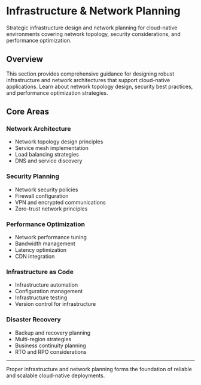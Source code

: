 # Infrastructure & Network Planning

Strategic infrastructure design and network planning for cloud-native environments covering network topology, security considerations, and performance optimization.

## Overview

This section provides comprehensive guidance for designing robust infrastructure and network architectures that support cloud-native applications. Learn about network topology design, security best practices, and performance optimization strategies.

## Core Areas

### Network Architecture
- Network topology design principles
- Service mesh implementation
- Load balancing strategies
- DNS and service discovery

### Security Planning
- Network security policies
- Firewall configuration
- VPN and encrypted communications
- Zero-trust network principles

### Performance Optimization
- Network performance tuning
- Bandwidth management
- Latency optimization
- CDN integration

### Infrastructure as Code
- Infrastructure automation
- Configuration management
- Infrastructure testing
- Version control for infrastructure

### Disaster Recovery
- Backup and recovery planning
- Multi-region strategies
- Business continuity planning
- RTO and RPO considerations

---

Proper infrastructure and network planning forms the foundation of reliable and scalable cloud-native deployments.
